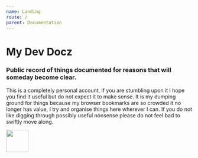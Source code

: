 ```yaml
---
name: Landing
route: /
parent: Documentation
---
```



# My Dev Docz

### Public record of things documented for reasons that will someday become clear.

<div>
<style jsx="true">{`
  p{
    text-align: justify;
  }
`}</style>
</div>

This is a completely personal account, if you are stumbling upon it I hope you find it useful but do not expect it to make sense. It is my dumping ground for things because my browser bookmarks are so crowded it no longer has value, I try and organise things here wherever I can. If you do not like digging through possibly useful nonsense please do not feel bad to swiftly move along.

<Image src="https://cdn-learnsql.c1i44.now.sh/pg-wip/_under_construction.png" height="60vh" padding="10vh"/>
